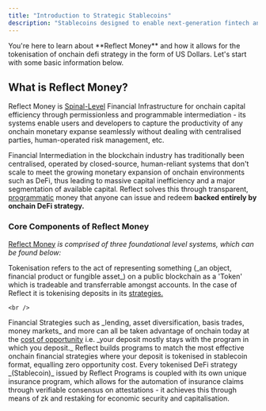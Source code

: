 ```yaml
---
title: "Introduction to Strategic Stablecoins"
description: "Stablecoins designed to enable next-generation fintech and to scale onchain economic activity 100x."
---
```


<CardGroup cols="1">
  <Card title="Welcome to Reflect.Money Documentation" icon="flag-usa" iconType="light" color="#00ff00" img="/images/docs-image-one.png">
    You're here to learn about **Reflect Money** and how it allows for the tokenisation of onchain defi strategy in the form of US Dollars. Let's start with some basic information below.
  </Card>
</CardGroup>

## What is Reflect Money?

Reflect Money is <u>Spinal-Level</u> Financial Infrastructure for onchain capital efficiency through permissionless and programmable intermediation - its systems enable users and developers to capture the productivity of any onchain monetary expanse seamlessly without dealing with centralised parties, human-operated risk management, etc.

Financial Intermediation in the blockchain industry has traditionally been centralised, operated by closed-source, human-reliant systems that don't scale to meet the growing monetary expansion of onchain environments such as DeFi, thus leading to massive capital inefficiency and a major segmentation of available capital. Reflect solves this through transparent, <u>programmatic</u> money that anyone can issue and redeem **backed entirely by onchain DeFi strategy.**

### Core Components of Reflect Money

<u>Reflect Money</u> _is comprised of three foundational level systems, which can be found below:_

<CardGroup cols="1">
  <Card title="Tokenisation" icon="coins" iconType="regular" color="#00ff00">
    Tokenisation refers to the act of representing something (_an object, financial product or fungible asset_) on a public blockchain as a 'Token' which is tradeable and transferrable amongst accounts. In the case of Reflect it is tokenising deposits in its <u>strategies.</u>

    <br />
  </Card>
  <Card title="Decentralized Financial Strategy" icon="layer-group" iconType="regular" color="#00ff00">
    Financial Strategies such as _lending, asset diversification, basis trades, money markets_ and more can all be taken advantage of onchain today at the <u>cost of opportunity</u> i.e. _your deposit mostly stays with the program in which you deposit._ Reflect builds programs to match the most effective onchain financial strategies where your deposit is tokenised in stablecoin format, equalling zero opportunity cost. 
  </Card>
  <Card title="Verifiable Insurance" icon="shield-check" iconType="regular" color="#00ff00">
    Every tokenised DeFi strategy _(Stablecoin)_ issued by Reflect Programs is coupled with its own unique insurance program, which allows for the automation of insurance claims through verifiable consensus on attestations - it achieves this through means of zk and restaking for economic security and capitalisation.
  </Card>
</CardGroup>